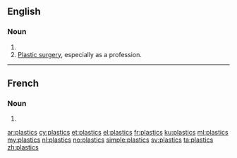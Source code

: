==English==

===Noun===
{{head|en|plural}}

# {{plural of|plastic|lang=en}}
# [[plastic surgery|Plastic surgery]], especially as a profession.

----

==French==

===Noun===
{{head|fr|plural}}

# {{plural of|plastic|lang=fr}}

[[ar:plastics]]
[[cy:plastics]]
[[et:plastics]]
[[el:plastics]]
[[fr:plastics]]
[[ku:plastics]]
[[ml:plastics]]
[[my:plastics]]
[[nl:plastics]]
[[no:plastics]]
[[simple:plastics]]
[[sv:plastics]]
[[ta:plastics]]
[[zh:plastics]]